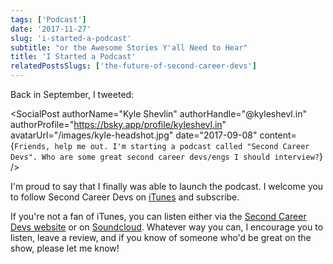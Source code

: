 ```yaml
---
tags: ['Podcast']
date: '2017-11-27'
slug: 'i-started-a-podcast'
subtitle: "or the Awesome Stories Y'all Need to Hear"
title: 'I Started a Podcast'
relatedPostsSlugs: ['the-future-of-second-career-devs']
---
```



Back in September, I tweeted:

<SocialPost
  authorName="Kyle Shevlin"
  authorHandle="@kyleshevl.in"
  authorProfile="https://bsky.app/profile/kyleshevl.in"
  avatarUrl="/images/kyle-headshot.jpg"
  date="2017-09-08"
  content={`Friends, help me out. I'm starting a podcast called "Second Career Devs". Who are some great second career devs/engs I should interview?`}
/>

I'm proud to say that I finally was able to launch the podcast. I welcome you to follow Second Career Devs on [iTunes](https://itunes.apple.com/us/podcast/second-career-devs/id1317467797?mt=2) and subscribe.

If you're not a fan of iTunes, you can listen either via the [Second Career Devs website](https://secondcareerdevs.com) or on [Soundcloud](https://soundcloud.com/secondcareerdevs). Whatever way you can, I encourage you to listen, leave a review, and if you know of someone who'd be great on the show, please let me know!

